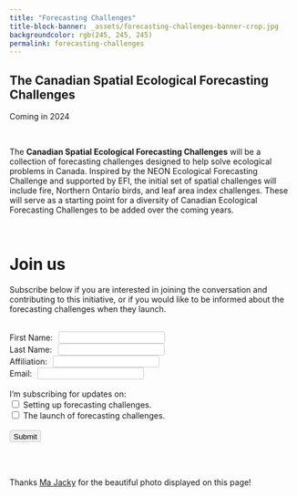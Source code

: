 ```yaml
---
title: "Forecasting Challenges"
title-block-banner: _assets/forecasting-challenges-banner-crop.jpg
backgroundcolor: rgb(245, 245, 245)
permalink: forecasting-challenges
---
```


<style>
  .quarto-title-banner {
    height: 400px;
    color: #111; 
    text-align: center;
  }

  label {
    padding-right: 6px;
    padding-bottom: 12px;
  }

  input {
    border: 1px solid #ccc;
    padding-left: 6px;
    padding-top: 3px;
    border-radius: 3px;
  }

  input:focus {
    outline: 1px solid #000;
  }

  .btn {
    margin: 0 0.5rem 0 0;
  }


  form{
    display: block;
  }

</style>

<div class=content-center>

# The Canadian Spatial Ecological Forecasting Challenges
Coming in 2024

</div>

<br>

<div class=content-left>
The **Canadian Spatial Ecological Forecasting Challenges** will be a collection of forecasting challenges designed to help solve ecological problems in Canada. Inspired by the NEON Ecological Forecasting Challenge and supported by EFI, the initial set of spatial challenges will include fire, Northern Ontario birds, and leaf area index challenges. These will serve as a starting point for a diversity of Canadian Ecological Forecasting Challenges to be added over the coming years.

<br>

# Join us

Subscribe below if you are interested in joining the conversation and contributing to this initiative, or if you would like to be informed about the forecasting challenges when they launch. 

</div>

<div class=form-container>
<form name="FORM_ForecastingChallenges" id="FORM_ForecastingChallenges">
<br>
  <label for="first-name">First Name:</label>
          <input type="text" name="first-name" required="True">
          <br>
            <label for="last-name">Last Name:</label>
          <input type="text" name="last-name" required="True">
          <br>
            <label for="affiliation">Affiliation:</label>
          <input type="text" name="affiliation" required="">
          <br>
          <label for="email">Email:</label>
          <input type="email" name="email" required="True">
          <br>
          <br>
          <label>I'm subscribing for updates on:</label>
          <br>
          <input type="checkbox" name="setting-up">
          <label for="setting-up">Setting up forecasting challenges.</label>
          <br>
          <input type="checkbox" name="participating">
          <label for="participating">The launch of forecasting challenges.</label>
          <br>
          <br>
        <input class=btn type="submit" value="Submit">
</form>
<div class=form-container>

<br>
<br>

<div class=content-right>

Thanks <a href="https://www.pexels.com/@ma-jacky-388296502/" target="_blank">Ma Jacky</a> for the beautiful photo displayed on this page!

</div>

<script>
  const scriptURL = 'https://script.google.com/macros/s/AKfycbzp2oYeLQjyN1pkrVcjsWEy9R7ujHU9JSMseYRfyzRWCG031r3Zw0rs_KRWvVkbFSJ6XQ/exec'
  const form = document.forms['FORM_ForecastingChallenges']

  form.addEventListener('submit', e => {
    e.preventDefault()
    fetch(scriptURL, { method: 'POST', body: new FormData(form)})
      .then(response => console.log('Success!', response))
      .catch(error => console.error('Error!', error.message))
  })
</script>

<script type = "text/javascript" >
    window.addEventListener("DOMContentLoaded", function() {
        const yourForm = document.getElementById('FORM_ForecastingChallenges');
        yourForm.addEventListener("submit", function(e) {
            e.preventDefault();
            const data = new FormData(yourForm);
            const action = e.target.action;
            fetch(action, {
                method: 'POST',
                body: data,
            }).then(() => {
                window.location.replace('https://canadianefi.github.io/website/')
            })
        })
    }); 
</script>

